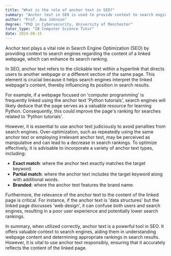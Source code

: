 ```yaml
---
title: "What is the role of anchor text in SEO?"
summary: "Anchor text in SEO is used to provide context to search engines about the content of a linked webpage, improving its search ranking."
author: "Prof. Ava Johnson"
degree: "PhD in Cybersecurity, University of Manchester"
tutor_type: "IB Computer Science Tutor"
date: 2024-08-15
---
```


Anchor text plays a vital role in Search Engine Optimization (SEO) by providing context to search engines regarding the content of a linked webpage, which can enhance its search ranking.

In SEO, anchor text refers to the clickable text within a hyperlink that directs users to another webpage or a different section of the same page. This element is crucial because it helps search engines interpret the linked webpage's content, thereby influencing its position in search results.

For example, if a webpage focused on 'computer programming' is frequently linked using the anchor text 'Python tutorials', search engines will likely deduce that the page serves as a valuable resource for learning Python. Consequently, this could improve the page's ranking for searches related to 'Python tutorials'.

However, it is essential to use anchor text judiciously to avoid penalties from search engines. Over-optimization, such as repeatedly using the same anchor text or employing irrelevant anchor text, may be perceived as manipulative and can lead to a decrease in search rankings. To optimize effectively, it is advisable to incorporate a variety of anchor text types, including:

- **Exact match**: where the anchor text exactly matches the target keyword.
- **Partial match**: where the anchor text includes the target keyword along with additional words.
- **Branded**: where the anchor text features the brand name.

Furthermore, the relevance of the anchor text to the content of the linked page is critical. For instance, if the anchor text is 'data structures' but the linked page discusses 'web design', it can confuse both users and search engines, resulting in a poor user experience and potentially lower search rankings.

In summary, when utilized correctly, anchor text is a powerful tool in SEO. It offers valuable context to search engines, aiding them in understanding webpage content and determining appropriate rankings in search results. However, it is vital to use anchor text responsibly, ensuring that it accurately reflects the content of the linked page.
    